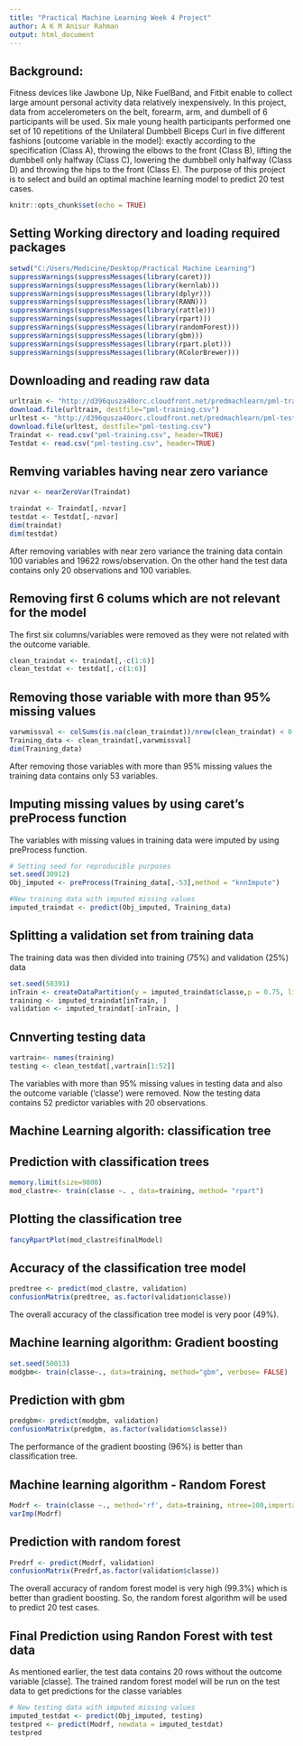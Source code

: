 ---
title: "Practical Machine Learning Week 4 Project"
author: A K M Anisur Rahman
output: html_document
---
## Background: 
Fitness devices like Jawbone Up, Nike FuelBand, and Fitbit enable to collect large amount personal activity data relatively inexpensively.  In this project, data from accelerometers on the belt, forearm, arm, and dumbell of 6 participants will be used.
Six male young health participants performed one set of 10 repetitions of the Unilateral Dumbbell Biceps Curl in five different fashions [outcome variable in the model]: exactly according to the specification (Class A), throwing the elbows to the front (Class B), lifting the dumbbell only halfway (Class C), lowering the dumbbell only halfway (Class D) and throwing the hips to the front (Class E). The purpose of this project is to select and build an optimal machine learning model to predict 20 test cases. 
 
```{r setup, include=FALSE}
knitr::opts_chunk$set(echo = TRUE)
```
## Setting Working directory and loading required packages
```{r}
setwd("C:/Users/Medicine/Desktop/Practical Machine Learning")
suppressWarnings(suppressMessages(library(caret)))
suppressWarnings(suppressMessages(library(kernlab)))
suppressWarnings(suppressMessages(library(dplyr)))
suppressWarnings(suppressMessages(library(RANN)))
suppressWarnings(suppressMessages(library(rattle)))
suppressWarnings(suppressMessages(library(rpart)))
suppressWarnings(suppressMessages(library(randomForest)))
suppressWarnings(suppressMessages(library(gbm)))
suppressWarnings(suppressMessages(library(rpart.plot)))
suppressWarnings(suppressMessages(library(RColorBrewer)))
```
## Downloading and reading raw data
```{r}
urltrain <- "http://d396qusza40orc.cloudfront.net/predmachlearn/pml-training.csv"
download.file(urltrain, destfile="pml-training.csv")
urltest <- "http://d396qusza40orc.cloudfront.net/predmachlearn/pml-testing.csv"
download.file(urltest, destfile="pml-testing.csv")
Traindat <- read.csv("pml-training.csv", header=TRUE)
Testdat <- read.csv("pml-testing.csv", header=TRUE)
```
## Remving variables having near zero variance
```{r}
nzvar <- nearZeroVar(Traindat)

traindat <- Traindat[,-nzvar]
testdat <- Testdat[,-nzvar]
dim(traindat)
dim(testdat)
```
After removing variables with near zero variance the training data contain 100 variables and 19622 rows/observation. On the other hand the test data contains only 20 observations and 100 variables.

## Removing first 6 colums which are not relevant for the model
The first six columns/variables were removed as they were not related with the outcome variable.
```{r}
clean_traindat <- traindat[,-c(1:6)]
clean_testdat <- testdat[,-c(1:6)]
```

## Removing those variable with more than 95% missing values

```{r}
varwmissval <- colSums(is.na(clean_traindat))/nrow(clean_traindat) < 0.95
Training_data <- clean_traindat[,varwmissval]
dim(Training_data)
```
After removing those variables with more than 95% missing values the training data contains only 53 variables. 
 
## Imputing missing values by using caret's preProcess function

The variables with missing values in training data were imputed by using preProcess function.
```{r}
# Setting seed for reproducible purposes
set.seed(30912) 
Obj_imputed <- preProcess(Training_data[,-53],method = "knnImpute")

#New training data with imputed missing values
imputed_traindat <- predict(Obj_imputed, Training_data)
```

## Splitting a validation set from training data

The training data was then divided into training (75%) and validation (25%) data 

```{r}
set.seed(50391)
inTrain <- createDataPartition(y = imputed_traindat$classe,p = 0.75, list = FALSE)
training <- imputed_traindat[inTrain, ]
validation <- imputed_traindat[-inTrain, ]
```

## Cnnverting testing data 

```{r}
vartrain<- names(training)
testing <- clean_testdat[,vartrain[1:52]]
```

The variables with more than 95% missing values in testing data and also the outcome variable ('classe') were removed. Now the testing data contains 52 predictor variables with 20 observations.

## Machine Learning algorith: classification tree

## Prediction with classification trees 

```{r} 
memory.limit(size=9800)
mod_clastre<- train(classe ~. , data=training, method= "rpart")
```
## Plotting the classification tree
```{r}
fancyRpartPlot(mod_clastre$finalModel)
```
## Accuracy of the classification tree model

```{r}
predtree <- predict(mod_clastre, validation)
confusionMatrix(predtree, as.factor(validation$classe))
```

The overall accuracy of the classification tree model is very poor (49%).

## Machine learning algorithm: Gradient boosting
```{r}
set.seed(50013)
modgbm<- train(classe~., data=training, method="gbm", verbose= FALSE)
```

## Prediction with gbm
```{r}
predgbm<- predict(modgbm, validation)
confusionMatrix(predgbm, as.factor(validation$classe))
```

The performance of the gradient boosting (96%) is better than classification tree.

## Machine learning algorithm - Random Forest
```{r}
Modrf <- train(classe ~., method='rf', data=training, ntree=100,importance=TRUE)
varImp(Modrf)
```
## Prediction with random forest
```{r}
Predrf <- predict(Modrf, validation)
confusionMatrix(Predrf,as.factor(validation$classe))
```

The overall accuracy of random forest model is very high (99.3%) which is better than gradient boosting. So, the random forest algorithm will be used to predict 20 test cases.

## Final Prediction using Randon Forest with test data

As mentioned earlier, the test data contains 20 rows without the outcome variable [classe]. The trained random forest model will be run on the test data to get predictions for the classe variables
```{r}
# New testing data with imputed missing values
imputed_testdat <- predict(Obj_imputed, testing)
testpred <- predict(Modrf, newdata = imputed_testdat)
testpred 
```
